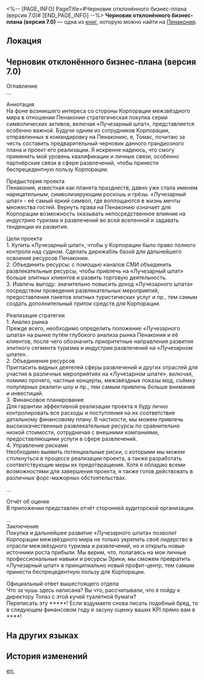 <%-- [PAGE_INFO]
PageTitle=#Черновик отклонённого бизнес-плана (версия 7.0)#
[END_PAGE_INFO] --%>
{{Дополнить}}
{{Книга Инфобокс
|id           = 360
|Название     = 
|Изображение  = Предмет Книга Пенакония.png
|Мир          = Пенакония
|Томов        = 1
|Автор        = <!--нужно добавить-->
|Описание     = Бизнес-план, разработанный Томасом, сотрудником Корпорации, и который по какой-то причине был отклонён.
|Том1         = {{tx}}
|Источник1    = {{tx|Отсутствует источник}}
|Персонажи    = 
|Фракции      = 
}}
'''Черновик отклонённого бизнес-плана (версия 7.0)''' — одна из [[Книги|книг]], которую можно найти на [[Пенакония]].

==Локация==
{{Отметка карты|<!--название карты-->|<!--id отметки-->}}

==Черновик отклонённого бизнес-плана (версия 7.0)==
Оглавление<br />
...

Аннотация<br />
На фоне возникшего интереса со стороны Корпорации межзвёздного мира в отношении Пенаконии стратегическая покупка серии символических активов, включая «Лучезарный шпат», представляется особенно важной. Будучи одним из сотрудников Корпорации, отправленных в командировку на Пенаконию, я, Томас, почитаю за честь составить предварительный черновик данного грандиозного плана и проект его реализации. Я искренне надеюсь, что смогу применить мой уровень квалификации и личные связи, особенно партнёрские связи в сфере развлечений, чтобы принести беспрецедентную пользу Корпорации.

Предыстория проекта<br />
Пенакония, известная как планета празднеств, давно уже стала именем нарицательным, символизирующим роскошь и грёзы. «Лучезарный шпат» - её самый яркий символ, где воплощаются в жизнь мечты множества гостей. Вернуть права на Пенаконию означает для Корпорации возможность оказывать непосредственное влияние на индустрию туризма и развлечений во всей вселенной и задавать тенденции их развития.

Цели проекта<br />
1. Купить «Лучезарный шпат», чтобы у Корпорации было право полного контроля над судном. Сделать дирижабль базой для дальнейшего освоения ресурсов Пенаконии.<br />
2. Объединить ресурсы: с помощью каналов СМИ объединить развлекательные ресурсы, чтобы привлечь на «Лучезарный шпат» больше элитных клиентов и развить торговую деятельность.<br />
3. Извлечь выгоду: значительно повысить доход «Лучезарного шпата» посредством проведения развлекательных мероприятий, предоставления пакетов элитных туристических услуг и пр., тем самым создать дополнительный приток средств для Корпорации.

Реализация стратегии<br />
1. Анализ рынка<br />
Прежде всего, необходимо определить положение «Лучезарного шпата» на рынке путём глубокого анализа рынка Пенаконии и её клиентов, после чего обозначить приоритетные направления развития элитного сегмента туризма и индустрии развлечений на «Лучезарном шпате».<br />
2. Объединение ресурсов<br />
Пригласить видных деятелей сферы развлечений и других отраслей для участия в различных мероприятиях на «Лучезарном шпате», включая, помимо прочего, частные концерты, межзвёздные показы мод, съёмку популярных реалити-шоу и пр., тем самым привлечь больше внимания и инвестиций.<br />
3. Финансовое планирование<br />
Для гарантии эффективной реализации проекта я буду лично контролировать все расходы и поступления на их соответствие детальному финансовому плану. В частности, мы можем привлечь высококачественные развлекательные ресурсы по сравнительно низкой стоимости, сотрудничая с внешними компаниями, предоставляющими услуги в сфере развлечений.<br />
4. Управление рисками<br />
Необходимо выявить потенциальные риски, с которыми мы можем столкнуться в процессе реализации проекта, а также разработать соответствующие меры их предотвращения. Хотя я обладаю всеми возможностями для завершения проекта, я также готов действовать в различных форс-мажорных обстоятельствах.

...

Отчёт об оценке<br />
В приложении представлен отчёт сторонней аудиторской организации.

...<br />
Заключение<br />
Покупка и дальнейшее развитие «Лучезарного шпата» позволит Корпорации межзвёздного мира не только укрепить своё лидерство в отрасли межзвёздного туризма и развлечений, но и открыть новые источники роста прибыли. Мы верим, что, полагаясь на мои личные профессиональные навыки и ресурсы Эрики, мы сможем превратить «Лучезарный шпат» в принципиально новый профит-центр, тем самым принести беспрецедентную пользу для Корпорации.


Официальный ответ вышестоящего отдела<br />
Что за чушь здесь написана? Вы что, рассчитывали, что я пойду к директору Топаз с этой кучей туалетной бумаги?<br />
Переписать эту *****! Если вздумаете снова писать подобный бред, то в следующем финансовом году я засуну оценку ваших KPI прямо вам в ****!

==На других языках==
{{На других языках
|en   = Shelved Business Proposal Draft (Version 7.0)
|zhs  = 废弃的商业计划书草案（7.0版）
|zht  = 廢棄的商業計畫書草案（7.0版）
|ja   = 破棄された事業企画書の草案（Ver.7.0）
|ko   = 폐기된 비즈니스 기획서 초안(7.0 버전)
|es   = Borrador de propuesta de negocios archivada (versión 7.0)
|fr   = Proposition commerciale classée (version 7.0)
|ru   = Черновик отклонённого бизнес-плана (версия 7.0)
|th   = แผนธุรกิจฉบับร่างที่ไม่ใช้แล้ว (เวอร์ชัน 7.0)
|vi   = Bản Thảo Kế Hoạch Kinh Doanh Đã Bỏ (Phiên Bản 7.0)
|de   = Ad acta gelegter Entwurf für einen Geschäftsvorschlag (Version 7.0)
|id   = Rancangan Rencana Bisnis yang Dibuang (Versi 7.0)
|pt   = Rascunho da Proposta Comercial Arquivada (versão 7.0)
}}

==История изменений==
{{История изменений|3.5}}

[[en:]]